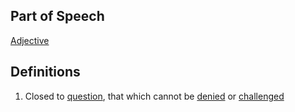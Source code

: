 ==Part of Speech==
[[Adjective]]
==Definitions==
#Closed to [[question]], that which cannot be [[denied]] or [[challenged]]